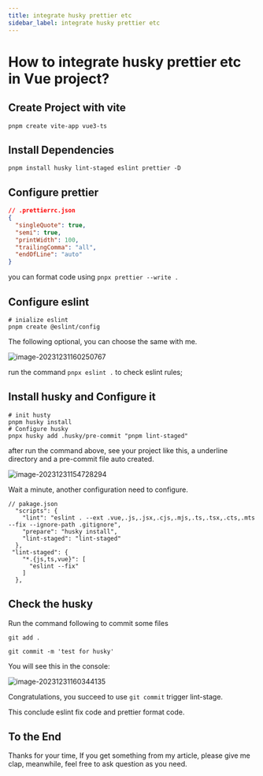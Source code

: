 ```yaml
---
title: integrate husky prettier etc
sidebar_label: integrate husky prettier etc
---
```


# How to integrate husky prettier etc in Vue project?

## Create Project with vite

`pnpm create vite-app vue3-ts`

## Install Dependencies

```shell
pnpm install husky lint-staged eslint prettier -D
```



## Configure prettier

```json
// .prettierrc.json
{
  "singleQuote": true,
  "semi": true,
  "printWidth": 100,
  "trailingComma": "all",
  "endOfLine": "auto"
}
```

you can format code using `pnpx prettier --write .`

## Configure eslint

```shell
# inialize eslint 
pnpm create @eslint/config
```

The following optional, you can choose the same with me.

![image-20231231160250767](https://s2.loli.net/2023/12/31/194DgcJLWNP2V5y.png)

run the command `pnpx eslint .` to check eslint rules;

## Install husky and Configure it

```shell
# init husty 
pnpm husky install
# Configure husky 
pnpx husky add .husky/pre-commit "pnpm lint-staged"
```

after run the command above, see your project like this, a underline directory and a pre-commit file auto created.

![image-20231231154728294](https://s2.loli.net/2023/12/31/NtE6ZeXCjAdHfGV.png)

Wait a minute, another configuration need to configure.

```shell
// pakage.json
  "scripts": {
    "lint": "eslint . --ext .vue,.js,.jsx,.cjs,.mjs,.ts,.tsx,.cts,.mts --fix --ignore-path .gitignore",
    "prepare": "husky install",
    "lint-staged": "lint-staged"
  },
 "lint-staged": {
    "*.{js,ts,vue}": [
      "eslint --fix"
    ]
  },
```

## Check the husky 

Run the command following to commit some files

```shell
git add .

git commit -m 'test for husky'
```

You will see this in the console:

![image-20231231160344135](https://s2.loli.net/2023/12/31/f1Ap5UPsdYVjOMG.png)

Congratulations, you succeed to use `git commit` trigger lint-stage.

This conclude eslint fix code and prettier format code.

## To the End 

Thanks for your time, If you get something from my article, please give me clap, meanwhile, feel free to ask question as you need.



<TailProtocal />
